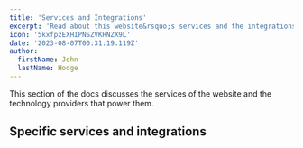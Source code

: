 ```yaml
---
title: 'Services and Integrations'
excerpt: 'Read about this website&rsquo;s services and the integrations with technology providers that power them.'
icon: '5kxfpzEXHIPNSZVKHNZX9L'
date: '2023-08-07T00:31:19.119Z'
author:
  firstName: John
  lastName: Hodge
---
```



This section of the docs discusses the services of the website and the technology providers that power them.

<GlobalCallout
  message='This website is still being actively updated, there are a lot of products and integrations to discuss and new services are being documented'
  type='alert'
/>

## Specific services and integrations

